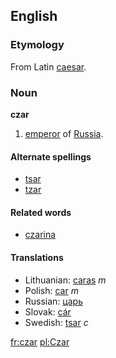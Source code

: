 ==English==
===Etymology===
From Latin [[caesar]].

===Noun===
'''czar'''

# [[emperor]] of [[Russia]].

====Alternate spellings====
*[[tsar]]
*[[tzar]]

====Related words====
*[[czarina]]

====Translations====
*Lithuanian: [[caras]] ''m''
*Polish: [[car]] ''m''
*Russian: [[царь]]
*Slovak: [[cár#Slovak|cár]]
*Swedish: [[tsar]] ''c''

[[fr:czar]]
[[pl:Czar]]
